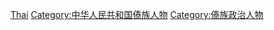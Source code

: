 [[Category:中華人民共和國各民族政治人物|Thai]]
[[Category:中华人民共和国傣族人物|Category:中华人民共和国傣族人物]]
[[Category:傣族政治人物|Category:傣族政治人物]]